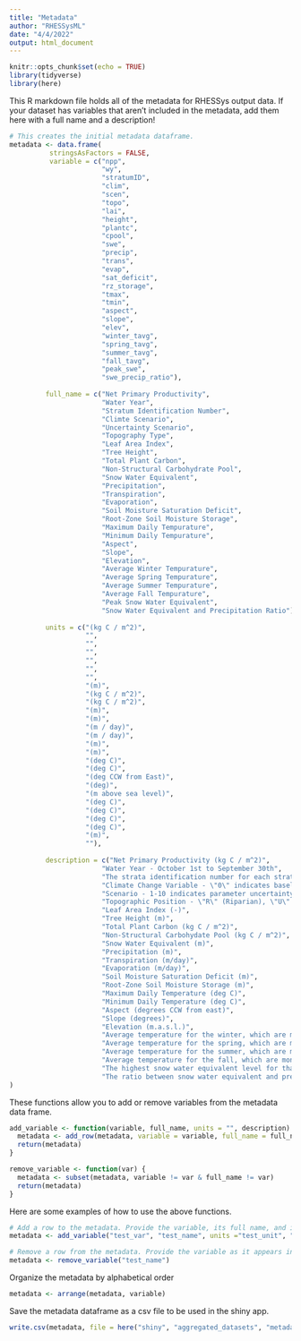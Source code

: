 ```yaml
---
title: "Metadata"
author: "RHESSysML"
date: "4/4/2022"
output: html_document
---
```


```r
knitr::opts_chunk$set(echo = TRUE)
library(tidyverse)
library(here)
```

This R markdown file holds all of the metadata for RHESSys output data. If your dataset has variables that aren't included in the metadata, add them here with a full name and a description! 

```r
# This creates the initial metadata dataframe.
metadata <- data.frame(
          stringsAsFactors = FALSE,
          variable = c("npp",
                       "wy",
                       "stratumID",
                       "clim",
                       "scen",
                       "topo",
                       "lai",
                       "height",
                       "plantc",
                       "cpool",
                       "swe",
                       "precip",
                       "trans",
                       "evap",
                       "sat_deficit",
                       "rz_storage",
                       "tmax",
                       "tmin",
                       "aspect",
                       "slope",
                       "elev",
                       "winter_tavg",
                       "spring_tavg",
                       "summer_tavg",
                       "fall_tavg",
                       "peak_swe",
                       "swe_precip_ratio"),
          
         full_name = c("Net Primary Productivity",
                       "Water Year",
                       "Stratum Identification Number",
                       "Climte Scenario",
                       "Uncertainty Scenario",
                       "Topography Type",
                       "Leaf Area Index",
                       "Tree Height",
                       "Total Plant Carbon",
                       "Non-Structural Carbohydrate Pool",
                       "Snow Water Equivalent",
                       "Precipitation",
                       "Transpiration",
                       "Evaporation",
                       "Soil Moisture Saturation Deficit",
                       "Root-Zone Soil Moisture Storage",
                       "Maximum Daily Tempurature",
                       "Minimum Daily Tempurature",
                       "Aspect",
                       "Slope",
                       "Elevation",
                       "Average Winter Tempurature",
                       "Average Spring Tempurature",
                       "Average Summer Tempurature",
                       "Average Fall Tempurature",
                       "Peak Snow Water Equivalent",
                       "Snow Water Equivalent and Precipitation Ratio"),
         
         units = c("(kg C / m^2)",
                   "",
                   "",
                   "",
                   "",
                   "",
                   "",
                   "(m)",
                   "(kg C / m^2)",
                   "(kg C / m^2)",
                   "(m)",
                   "(m)",
                   "(m / day)",
                   "(m / day)",
                   "(m)",
                   "(m)",
                   "(deg C)",
                   "(deg C)",
                   "(deg CCW from East)",
                   "(deg)",
                   "(m above sea level)",
                   "(deg C)",
                   "(deg C)",
                   "(deg C)",
                   "(deg C)",
                   "(m)",
                   ""),
         
         description = c("Net Primary Productivity (kg C / m^2)",
                       "Water Year - October 1st to September 30th",
                       "The strata identification number for each stratum within the watershed",
                       "Climate Change Variable - \"0\" indicates baseline climate, \"2\" indicates +2 deg C of climate warming",
                       "Scenario - 1-10 indicates parameter uncertainty (6-10 refer to same parameter sets as 1-5, only difference is climate)",
                       "Topographic Position - \"R\" (Riparian), \"U\" (Upslope), or \"M\" (Mid-slope)",
                       "Leaf Area Index (-)",
                       "Tree Height (m)",
                       "Total Plant Carbon (kg C / m^2)",
                       "Non-Structural Carbohydate Pool (kg C / m^2)",
                       "Snow Water Equivalent (m)",
                       "Precipitation (m)",
                       "Transpiration (m/day)",
                       "Evaporation (m/day)",
                       "Soil Moisture Saturation Deficit (m)",
                       "Root-Zone Soil Moisture Storage (m)",
                       "Maximum Daily Temperature (deg C)",
                       "Minimum Daily Temperature (deg C)",
                       "Aspect (degrees CCW from east)",
                       "Slope (degrees)",
                       "Elevation (m.a.s.l.)",
                       "Average temperature for the winter, which are months 12, 1, 2 and 3 by default.",
                       "Average temperature for the spring, which are months 4 and 5 by default.",
                       "Average temperature for the summer, which are months 6, 7, 8 and 9 by default.",
                       "Average temperature for the fall, which are months 10 and 11 by default.",
                       "The highest snow water equivalent level for that water year.",
                       "The ratio between snow water equivalent and precipitation.")
)
```

These functions allow you to add or remove variables from the metadata data frame.

```r
add_variable <- function(variable, full_name, units = "", description) {
  metadata <- add_row(metadata, variable = variable, full_name = full_name, description = description)
  return(metadata)
}

remove_variable <- function(var) {
  metadata <- subset(metadata, variable != var & full_name != var)
  return(metadata)
}
```

Here are some examples of how to use the above functions.

```r
# Add a row to the metadata. Provide the variable, its full name, and its description in quotes.
metadata <- add_variable("test_var", "test_name", units ="test_unit", "test_desc")

# Remove a row from the metadata. Provide the variable as it appears in
metadata <- remove_variable("test_name")
```

Organize the metadata by alphabetical order

```r
metadata <- arrange(metadata, variable)
```

Save the metadata dataframe as a csv file to be used in the shiny app.

```r
write.csv(metadata, file = here("shiny", "aggregated_datasets", "metadata.csv"))
```







